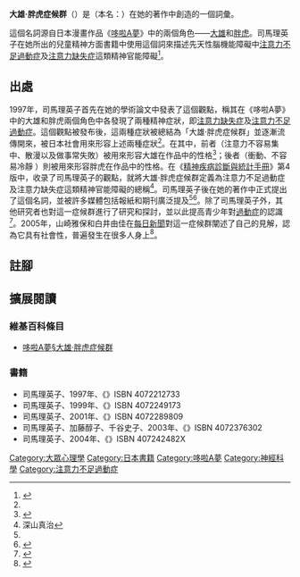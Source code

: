 {{medical}}
{{noteTA
|T = zh-cn:大雄·胖虎综合征; zh-hk:大雄·胖虎綜合症; zh-tw:大雄·胖虎症候群;
|1 = zh-cn:大雄·胖虎综合征; zh-hk:大雄·胖虎綜合症; zh-tw:大雄·胖虎症候群;
|2 = zh-cn:综合征; zh-hk:綜合症; zh-tw:症候群;
}}
'''大雄·胖虎症候群'''（{{jpn|j=のび太・ジャイアン症候群}}）是{{lj|司馬理英子}}（本名：{{lang|ja|松浦理英子}}）在她的著作中創造的一個詞彙。

這個名詞源自日本漫畫作品《[[哆啦A夢|哆啦A夢]]》中的兩個角色——[[野比大雄|大雄]]和[[剛田武|胖虎]]。司馬理英子在她所出的兒童精神方面書籍中使用這個詞來描述先天性腦機能障礙中[[注意力不足過動症|注意力不足過動症]]及[[注意力缺失症|注意力缺失症]]這類精神官能障礙<ref name="mainichi2005-1">{{lang|ja|斉藤希史子「大きな“のび太”：ＡＤＨＤ／上　２０代女性の場合」『[[每日新聞|毎日新聞]]』2005年9月8日東京朝刊14面}}</ref>。

==出處==
1997年，司馬理英子首先在她的學術論文中發表了這個觀點，稱其在《哆啦A夢》中的大雄和胖虎兩個角色中各發現了兩種精神症狀，即[[注意力缺失症|注意力缺失症]]及[[注意力不足過動症|注意力不足過動症]]。這個觀點被發布後，這兩種症狀被總結為「大雄·胖虎症候群」並逐漸流傳開來，被日本社會用來形容上述兩種症狀<ref name="mainichi2005-1" />。在其中，前者（注意力不容易集中、散漫以及做事常失敗）被用來形容大雄在作品中的性格<ref>{{tsl|ja|星野仁彦}}{{lang|ja|「のび太・ジャイアン症候群」『[[朝日新聞|朝日新聞]]』1999年12月1日福島朝刊26面}}</ref>；後者（衝動、不容易冷靜<!-- 且有暴力傾向 -->）則被用來形容胖虎在作品中的性格。在《[[精神疾病診斷與統計手冊|精神疾病診斷與統計手冊]]》第4版中，收录了司馬理英子的觀點，就將大雄·胖虎症候群定義為注意力不足過動症及注意力缺失症這類精神官能障礙的總稱<ref name="yomiuri1998">深山真治{{lang|ja|「「のび太・ジャイアン」症候群が増えている」『{{tsl|ja|週刊読売||週刊読売}}』{{tsl|ja|読売新聞社||読売新聞社}}1998年7月5日号、pp.34-35}}</ref>。司馬理英子後在她的著作中正式提出了這個名詞，並被許多媒體包括報紙和期刊廣泛提及<ref name="yomiuri1998" /><ref>{{lang|ja|「タイプ別、いじめ解説「のび太・ジャイアン症候群」を出版」『[[朝日新聞|朝日新聞]]』1997年4月24日富山朝刊}}</ref>。除了司馬理英子外，其他研究者也對這一症候群進行了研究和探討，並以此提高青少年對[[注意力不足過動症|過動症]]的認識<ref>{{lang|ja|「不登校の悩みどうぞ　来月１日　八幡東区に相談所オープン」『[[讀賣新聞|読売新聞]]』2001年2月10日西部朝刊32面}}</ref>。2005年，山崎雅保和白井由佳在[[每日新聞|每日新聞]]對這一症候群闡述了自己的見解，認為它具有社會性，普遍發生在很多人身上<ref>{{lang|ja|斉藤希史子「大きな“のび太”：ＡＤＨＤ／中」『[[每日新聞|毎日新聞]]』2005年9月9日東京朝刊12面<br>「大きな“のび太”：ＡＤＨＤ／下」『[[每日新聞|毎日新聞]]』2005年9月10日東京朝刊15面}}</ref>。

== 註腳 ==
{{reflist}}

== 擴展閱讀 ==
===維基百科條目===
*[[哆啦A夢#.E5.A4.A7.E9.9B.84.C2.B7.E8.83.96.E8.99.8E.E7.97.87.E5.80.99.E7.BE.A4|哆啦A夢§大雄·胖虎症候群]]

===書籍===
* 司馬理英子、1997年、《{{lang|ja|のび太・ジャイアン症候群 いじめっ子、いじめられっ子は同じ心の病が原因だった}}》ISBN 4072212733
* 司馬理英子、1999年、《{{lang|ja|のび太・ジャイアン症候群2 ADHDこれで子どもが変わる}}》ISBN 4072249173
* 司馬理英子、2001年、《{{lang|ja|のび太・ジャイアン症候群3 ADHD子どもが輝く親と教師の接し方}}》ISBN 4072289809
* 司馬理英子、加藤醇子、千谷史子、2003年、《{{lang|ja|のび太・ジャイアン症候群4 ADHDと[[亞斯伯格症候群|アスペルガー症候群]] この誤解多き子どもたちをどう救うか}}》ISBN 4072376302
* 司馬理英子、2004年、《{{lang|ja|のび太・ジャイアン症候群5 家族のADHD・大人のADHD お母さんセラピー}}》ISBN 407242482X
 
{{哆啦A夢}}
{{ADHD}}
{{portal bar|醫學|神經科學|心理學}}
[[Category:大眾心理學|Category:大眾心理學]]
[[Category:日本書籍|Category:日本書籍]]
[[Category:哆啦A夢|Category:哆啦A夢]]
[[Category:神經科學|Category:神經科學]]
[[Category:注意力不足過動症|Category:注意力不足過動症]]